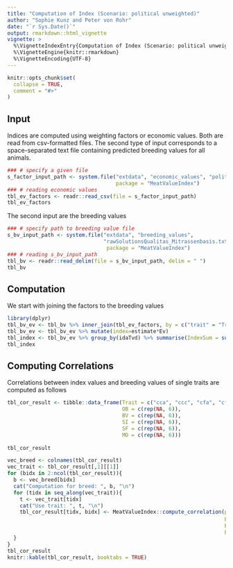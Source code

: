 ```yaml
---
title: "Computation of Index (Scenario: political unweighted)"
author: "Sophie Kunz and Peter von Rohr"
date: "`r Sys.Date()`"
output: rmarkdown::html_vignette
vignette: >
  %\VignetteIndexEntry{Computation of Index (Scenario: political unweighted)}
  %\VignetteEngine{knitr::rmarkdown}
  %\VignetteEncoding{UTF-8}
---
```


```r
knitr::opts_chunk$set(
  collapse = TRUE,
  comment = "#>"
)
```


## Input
Indices are computed using weighting factors or economic values. Both are read from csv-formatted files. The second type of input corresponds to a space-separated text file containing predicted breeding values for all animals.


```r
### # specify a given file
s_factor_input_path <- system.file("extdata", "economic_values", "political_unweighted.csv",
                                   package = "MeatValueIndex")
### # reading economic values
tbl_ev_factors <- readr::read_csv(file = s_factor_input_path)
tbl_ev_factors
```

The second input are the breeding values

```r
### # specify path to breeding value file
s_bv_input_path <- system.file("extdata", "breeding_values", 
                               "rawSolutionsQualitas_Mitrassenbasis.txt_pubUpdated_OBBVSISFMO_60",
                                package = "MeatValueIndex")
### # reading s_bv_input_path
tbl_bv <- readr::read_delim(file = s_bv_input_path, delim = " ")
tbl_bv

```


## Computation
We start with joining the factors to the breeding values
 
```r
library(dplyr)
tbl_bv_ev <- tbl_bv %>% inner_join(tbl_ev_factors, by = c("trait" = "Trait", "breed" = "Breed")) %>% select(-c(pubCode,base))
tbl_bv_ev <- tbl_bv_ev %>% mutate(index=estimate*Ev)
tbl_index <- tbl_bv_ev %>% group_by(idaTvd) %>% summarise(IndexSum = sum(index))
tbl_index
```


## Computing Correlations

Correlations between index values and breeding values of single traits are computed as follows

```r
tbl_cor_result <- tibble::data_frame(Trait = c("cca", "ccc", "cfa", "cfc", "cwa", "cwc"),
                                     OB = c(rep(NA, 6)),
                                     BV = c(rep(NA, 6)),
                                     SI = c(rep(NA, 6)),
                                     SF = c(rep(NA, 6)),
                                     MO = c(rep(NA, 6)))
        
tbl_cor_result

vec_breed <- colnames(tbl_cor_result)
vec_trait <- tbl_cor_result[,1][[1]]
for (bidx in 2:ncol(tbl_cor_result)){
  b <- vec_breed[bidx]
  cat("Computation for breed: ", b, "\n")
  for (tidx in seq_along(vec_trait)){
    t <- vec_trait[tidx]
    cat("Use trait: ", t, "\n")
    tbl_cor_result[tidx, bidx] <- MeatValueIndex::compute_correlation(ptbl_bv = tbl_bv,
                                                                      ptbl_index = tbl_index,
                                                                      ps_breed = b,
                                                                      ps_trait = t)
  }
}
tbl_cor_result
knitr::kable(tbl_cor_result, booktabs = TRUE)

```

